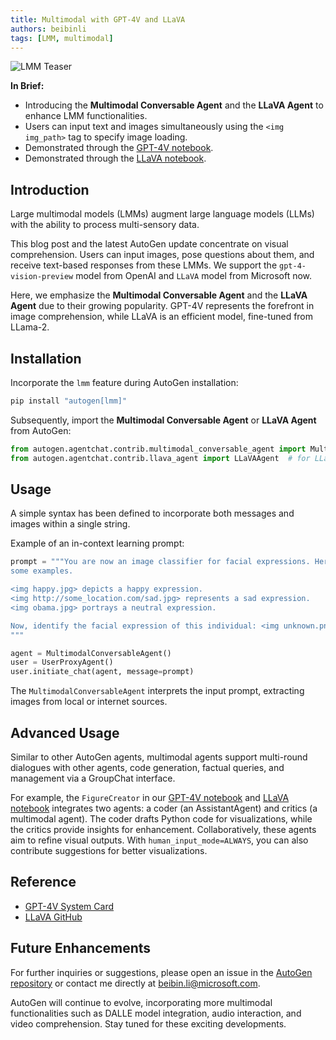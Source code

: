 ```yaml
---
title: Multimodal with GPT-4V and LLaVA
authors: beibinli
tags: [LMM, multimodal]
---
```


![LMM Teaser](img/teaser.png)

**In Brief:**

- Introducing the **Multimodal Conversable Agent** and the **LLaVA Agent** to enhance LMM functionalities.
- Users can input text and images simultaneously using the `<img img_path>` tag to specify image loading.
- Demonstrated through the [GPT-4V notebook](https://github.com/os1ai/os1/blob/main/notebook/agentchat_lmm_gpt-4v.ipynb).
- Demonstrated through the [LLaVA notebook](https://github.com/os1ai/os1/blob/main/notebook/agentchat_lmm_llava.ipynb).

## Introduction

Large multimodal models (LMMs) augment large language models (LLMs) with the ability to process multi-sensory data.

This blog post and the latest AutoGen update concentrate on visual comprehension. Users can input images, pose questions about them, and receive text-based responses from these LMMs.
We support the `gpt-4-vision-preview` model from OpenAI and `LLaVA` model from Microsoft now.

Here, we emphasize the **Multimodal Conversable Agent** and the **LLaVA Agent** due to their growing popularity.
GPT-4V represents the forefront in image comprehension, while LLaVA is an efficient model, fine-tuned from LLama-2.

## Installation

Incorporate the `lmm` feature during AutoGen installation:

```bash
pip install "autogen[lmm]"
```

Subsequently, import the **Multimodal Conversable Agent** or **LLaVA Agent** from AutoGen:

```python
from autogen.agentchat.contrib.multimodal_conversable_agent import MultimodalConversableAgent  # for GPT-4V
from autogen.agentchat.contrib.llava_agent import LLaVAAgent  # for LLaVA
```

## Usage

A simple syntax has been defined to incorporate both messages and images within a single string.

Example of an in-context learning prompt:

```python
prompt = """You are now an image classifier for facial expressions. Here are
some examples.

<img happy.jpg> depicts a happy expression.
<img http://some_location.com/sad.jpg> represents a sad expression.
<img obama.jpg> portrays a neutral expression.

Now, identify the facial expression of this individual: <img unknown.png>
"""

agent = MultimodalConversableAgent()
user = UserProxyAgent()
user.initiate_chat(agent, message=prompt)
```

The `MultimodalConversableAgent` interprets the input prompt, extracting images from local or internet sources.

## Advanced Usage

Similar to other AutoGen agents, multimodal agents support multi-round dialogues with other agents, code generation, factual queries, and management via a GroupChat interface.

For example, the `FigureCreator` in our [GPT-4V notebook](https://github.com/os1ai/os1/blob/main/notebook/agentchat_lmm_gpt-4v.ipynb) and [LLaVA notebook](https://github.com/os1ai/os1/blob/main/notebook/agentchat_lmm_llava.ipynb) integrates two agents: a coder (an AssistantAgent) and critics (a multimodal agent).
The coder drafts Python code for visualizations, while the critics provide insights for enhancement. Collaboratively, these agents aim to refine visual outputs.
With `human_input_mode=ALWAYS`, you can also contribute suggestions for better visualizations.

## Reference

- [GPT-4V System Card](https://openai.com/index/gpt-4v-system-card)
- [LLaVA GitHub](https://github.com/haotian-liu/LLaVA)

## Future Enhancements

For further inquiries or suggestions, please open an issue in the [AutoGen repository](https://github.com/os1ai/os1/) or contact me directly at beibin.li@microsoft.com.

AutoGen will continue to evolve, incorporating more multimodal functionalities such as DALLE model integration, audio interaction, and video comprehension. Stay tuned for these exciting developments.
